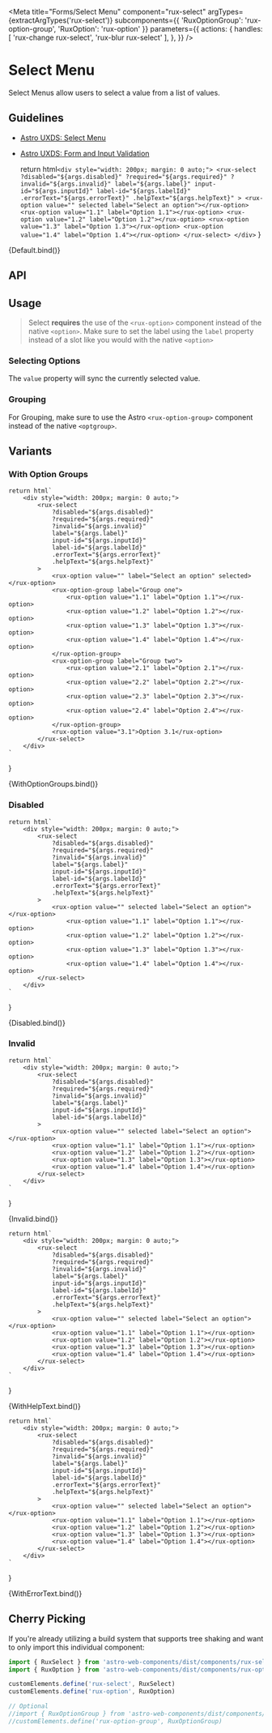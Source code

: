 
<Meta
    title="Forms/Select Menu"
    component="rux-select"
    argTypes={extractArgTypes('rux-select')}
    subcomponents={{ 'RuxOptionGroup': 'rux-option-group', 'RuxOption': 'rux-option' }}
    parameters={{
        actions: {
            handles: [
            'rux-change rux-select', 'rux-blur rux-select'
            ],
        },
    }}
/>

# Select Menu

Select Menus allow users to select a value from a list of values.

## Guidelines

-   [Astro UXDS: Select Menu](https://astrouxds.com/components/select/)
-   [Astro UXDS: Form and Input Validation](https://www.astrouxds.com/ui-components/validation)

    return html`
        <div style="width: 200px; margin: 0 auto;">
            <rux-select
                ?disabled="${args.disabled}"
                ?required="${args.required}"
                ?invalid="${args.invalid}"
                label="${args.label}"
                input-id="${args.inputId}"
                label-id="${args.labelId}"
                .errorText="${args.errorText}"
                .helpText="${args.helpText}"
            >
                <rux-option value="" selected label="Select an option"></rux-option>
                <rux-option value="1.1" label="Option 1.1"></rux-option>
                <rux-option value="1.2" label="Option 1.2"></rux-option>
                <rux-option value="1.3" label="Option 1.3"></rux-option>
                <rux-option value="1.4" label="Option 1.4"></rux-option>
            </rux-select>
        </div>
    `
}

<Canvas>
    <Story
        args={{
            label: "Select Menu",
            inputId: 1,
            labelId: 1
        }}
        name="Select Menu"
    >
        {Default.bind()}
    </Story>
</Canvas>

## API
<ArgsTable of="rux-select" />

## Usage

> Select **requires** the use of the `<rux-option>` component instead of the native `<option>`. Make sure to set the label using the `label` property instead of a slot like you would with the native `<option>`

### Selecting Options
The `value` property will sync the currently selected value.

### Grouping
For Grouping, make sure to use the Astro `<rux-option-group>` component instead of the native `<optgroup>`.

## Variants

### With Option Groups
    return html`
        <div style="width: 200px; margin: 0 auto;">
            <rux-select
                ?disabled="${args.disabled}"
                ?required="${args.required}"
                ?invalid="${args.invalid}"
                label="${args.label}"
                input-id="${args.inputId}"
                label-id="${args.labelId}"
                .errorText="${args.errorText}"
                .helpText="${args.helpText}"
            >
                <rux-option value="" label="Select an option" selected></rux-option>
                <rux-option-group label="Group one">
                    <rux-option value="1.1" label="Option 1.1"></rux-option>
                    <rux-option value="1.2" label="Option 1.2"></rux-option>
                    <rux-option value="1.3" label="Option 1.3"></rux-option>
                    <rux-option value="1.4" label="Option 1.4"></rux-option>
                </rux-option-group>
                <rux-option-group label="Group two">
                    <rux-option value="2.1" label="Option 2.1"></rux-option>
                    <rux-option value="2.2" label="Option 2.2"></rux-option>
                    <rux-option value="2.3" label="Option 2.3"></rux-option>
                    <rux-option value="2.4" label="Option 2.4"></rux-option>
                </rux-option-group>
                <rux-option value="3.1">Option 3.1</rux-option>
            </rux-select>
        </div>
    `
}

<Canvas>
    <Story
        args={{
            label: "With option groups",
            inputId: 1,
            labelId: 1
        }}
        name="With Option Groups"
    >
        {WithOptionGroups.bind()}
    </Story>
</Canvas>

### Disabled
    return html`
        <div style="width: 200px; margin: 0 auto;">
            <rux-select
                ?disabled="${args.disabled}"
                ?required="${args.required}"
                ?invalid="${args.invalid}"
                label="${args.label}"
                input-id="${args.inputId}"
                label-id="${args.labelId}"
                .errorText="${args.errorText}"
                .helpText="${args.helpText}"
            >
                <rux-option value="" selected label="Select an option"></rux-option>
                    <rux-option value="1.1" label="Option 1.1"></rux-option>
                    <rux-option value="1.2" label="Option 1.2"></rux-option>
                    <rux-option value="1.3" label="Option 1.3"></rux-option>
                    <rux-option value="1.4" label="Option 1.4"></rux-option>
            </rux-select>
        </div>
    `
}

<Canvas>
    <Story
        args={{
            label: "Disabled Select Menu",
            disabled: true,
            inputId: 1,
            labelId: 1
        }}
        name="Disabled"
    >
        {Disabled.bind()}
    </Story>
</Canvas>

### Invalid
    return html`
        <div style="width: 200px; margin: 0 auto;">
            <rux-select
                ?disabled="${args.disabled}"
                ?required="${args.required}"
                ?invalid="${args.invalid}"
                label="${args.label}"
                input-id="${args.inputId}"
                label-id="${args.labelId}"
            >
                <rux-option value="" selected label="Select an option"></rux-option>
                <rux-option value="1.1" label="Option 1.1"></rux-option>
                <rux-option value="1.2" label="Option 1.2"></rux-option>
                <rux-option value="1.3" label="Option 1.3"></rux-option>
                <rux-option value="1.4" label="Option 1.4"></rux-option>
            </rux-select>
        </div>
    `
}

<Canvas>
    <Story
        args={{
            label: "Invalid Select Menu",
            invalid: true,
            inputId: 1,
            labelId: 1
        }}
        name="Invalid"
    >
        {Invalid.bind()}
    </Story>
</Canvas>

    return html`
        <div style="width: 200px; margin: 0 auto;">
            <rux-select
                ?disabled="${args.disabled}"
                ?required="${args.required}"
                ?invalid="${args.invalid}"
                label="${args.label}"
                input-id="${args.inputId}"
                label-id="${args.labelId}"
                .errorText="${args.errorText}"
                .helpText="${args.helpText}"
            >
                <rux-option value="" selected label="Select an option"></rux-option>
                <rux-option value="1.1" label="Option 1.1"></rux-option>
                <rux-option value="1.2" label="Option 1.2"></rux-option>
                <rux-option value="1.3" label="Option 1.3"></rux-option>
                <rux-option value="1.4" label="Option 1.4"></rux-option>
            </rux-select>
        </div>
    `
}

<Canvas>
    <Story
        args={{
            label: "Select menu",
            inputId: 1,
            labelId: 1,
            helpText: 'Help text'
        }}
        name="With Help Text"
    >
        {WithHelpText.bind()}
    </Story>
</Canvas>

    return html`
        <div style="width: 200px; margin: 0 auto;">
            <rux-select
                ?disabled="${args.disabled}"
                ?required="${args.required}"
                ?invalid="${args.invalid}"
                label="${args.label}"
                input-id="${args.inputId}"
                label-id="${args.labelId}"
                .errorText="${args.errorText}"
                .helpText="${args.helpText}"
            >
                <rux-option value="" selected label="Select an option"></rux-option>
                <rux-option value="1.1" label="Option 1.1"></rux-option>
                <rux-option value="1.2" label="Option 1.2"></rux-option>
                <rux-option value="1.3" label="Option 1.3"></rux-option>
                <rux-option value="1.4" label="Option 1.4"></rux-option>
            </rux-select>
        </div>
    `
}

<Canvas>
    <Story
        args={{
            label: "Select menu",
            inputId: 1,
            labelId: 1,
            errorText: 'Error text'
        }}
        name="With Error Text"
    >
        {WithErrorText.bind()}
    </Story>
</Canvas>

## Cherry Picking

If you're already utilizing a build system that supports tree shaking and want to only import this individual component:

```js
import { RuxSelect } from 'astro-web-components/dist/components/rux-select'
import { RuxOption } from 'astro-web-components/dist/components/rux-option'

customElements.define('rux-select', RuxSelect)
customElements.define('rux-option', RuxOption)

// Optional
//import { RuxOptionGroup } from 'astro-web-components/dist/components/rux-option-group'
//customElements.define('rux-option-group', RuxOptionGroup)

```
